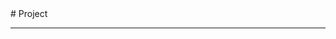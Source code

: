 
<BaseLayout title="Project">
  <BaseCard title="Project">
# Project

---

  </BaseCard>
  <div class="mt-8 mb-8">
    <ProjectCard
      title="Peyblog"
      image="https://frosti.saroprock.com/view.png"
      desc="一个基于Astro框架,使用 Vercel 静态托管的博客项目,采用Frosti主题"
      url="https://github.com/EveSunMaple/Frosti"
      target="_self"
    />
    <ProjectCard
      title="Saroprock"
      image="https://github.com/danel-phang/Aiya-qqbot/blob/main/Aiya.jpg"
      desc="一个基于Nonebot和Lagrange.onebot/go-cq的qq机器人"
      url="https://github.com/danel-phang/Aiya-qqbot"
      target="_self"
    />
  </div>
</BaseLayout>
<ProjectJS />
